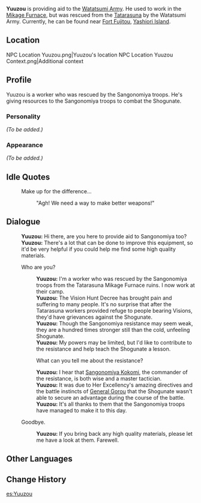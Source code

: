 {{Meta
<!-- Remove this template after adding the missing info -->
|missing_NPC_profile  = yes
}}
{{Character Infobox
|type             = NPC
|image            = NPC Yuuzou.png
|region           = Inazuma
|affiliation      = Watatsumi Army
|title            = Worker
}}
'''Yuuzou''' {{Lang|ja=雄三}} is providing aid to the [[Watatsumi Army]]. He used to work in the [[Mikage Furnace]], but was rescued from the [[Tatarasuna]] by the Watatsumi Army. Currently, he can be found near [[Fort Fujitou]], [[Yashiori Island]].

==Location==
<gallery>
NPC Location Yuuzou.png|Yuuzou's location
NPC Location Yuuzou Context.png|Additional context
</gallery>

==Profile==
<!-- detailed story/lore information goes here -->
Yuuzou is a worker who was rescued by the Sangonomiya troops. He's giving resources to the Sangonomiya troops to combat the Shogunate.

===Personality===
''(To be added.)''

===Appearance===
''(To be added.)''

==Idle Quotes==
{{Dialogue start}}
: {{DIcon|Idle}} Make up for the difference...
:: {{A|VO Yuuzou 01.ogg}} "Agh! We need a way to make better weapons!"
{{Dialogue end}}

==Dialogue==
{{Dialogue start}}
:'''Yuuzou:''' Hi there, are you here to provide aid to Sangonomiya too?
:'''Yuuzou:''' There's a lot that can be done to improve this equipment, so it'd be very helpful if you could help me find some high quality materials.
:{{DIcon}} Who are you?
::'''Yuuzou:''' I'm a worker who was rescued by the Sangonomiya troops from the Tatarasuna Mikage Furnace ruins. I now work at their camp.
::'''Yuuzou:''' The Vision Hunt Decree has brought pain and suffering to many people. It's no surprise that after the Tatarasuna workers provided refuge to people bearing Visions, they'd have grievances against the Shogunate.
::'''Yuuzou:''' Though the Sangonomiya resistance may seem weak, they are a hundred times stronger still than the cold, unfeeling Shogunate.
::'''Yuuzou:''' My powers may be limited, but I'd like to contribute to the resistance and help teach the Shogunate a lesson.
::{{DIcon}} What can you tell me about the resistance?
::'''Yuuzou:''' I hear that [[Sangonomiya Kokomi]], the commander of the resistance, is both wise and a master tactician.
::'''Yuuzou:''' It was due to Her Excellency's amazing directives and the battle instincts of [[General Gorou]] that the Shogunate wasn't able to secure an advantage during the course of the battle.
::'''Yuuzou:''' It's all thanks to them that the Sangonomiya troops have managed to make it to this day.
:{{DIcon}} Goodbye.
::'''Yuuzou:''' If you bring back any high quality materials, please let me have a look at them. Farewell.
{{Dialogue end}}

==Other Languages==
{{Other Languages
|default_hidden = 1
|en      = Yuuzou
|zhs     = 雄三
|zhs_rm  = Xióngsān
|zht     = 雄三
|zht_rm  = Xióngsān
|ja      = 雄三
|ja_rm   = Yuuzou
|ko      = 유우조
|ko_rm   = Yuujo
|es      = Yuuzou
|fr      = Yuuzou
|ru      = Юдзо
|th      = Yuuzou
|vi      = Yuuzou
|de      = Yuuzou
|id      = Yuuzou
|pt      = Yuuzou
|tr      = Yuuzou
|it      = Yuuzou
}}

==Change History==
{{Change History|2.0}}
<!--
==References==
{{Reflist}}-->

[[es:Yuuzou]]